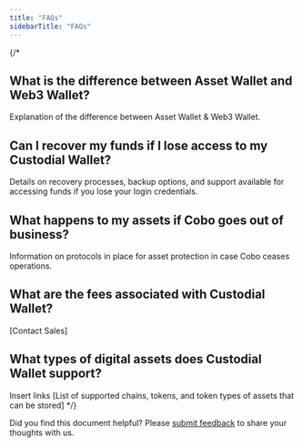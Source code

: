```yaml
---
title: "FAQs"
sidebarTitle: "FAQs"
---
```


{/*
## What is the difference between Asset Wallet and Web3 Wallet?

Explanation of the difference between Asset Wallet & Web3 Wallet.

## Can I recover my funds if I lose access to my Custodial Wallet?

Details on recovery processes, backup options, and support available for accessing funds if you lose your login credentials.

## What happens to my assets if Cobo goes out of business?

Information on protocols in place for asset protection in case Cobo ceases operations.

## What are the fees associated with Custodial Wallet?

[Contact Sales]

## What types of digital assets does Custodial Wallet support?

Insert links [List of supported chains, tokens, and token types of assets that can be stored]
*/}

<Tip>Did you find this document helpful? Please [submit feedback](https://forms.zohopublic.com/cobo/form/DocumentFeedbackForm/formperma/QvLOhxJv1_JMsJ-1dleZ8Itb_7rzN-LtgvsDdxosoVI?referrername=manuals) to share your thoughts with us.</Tip>